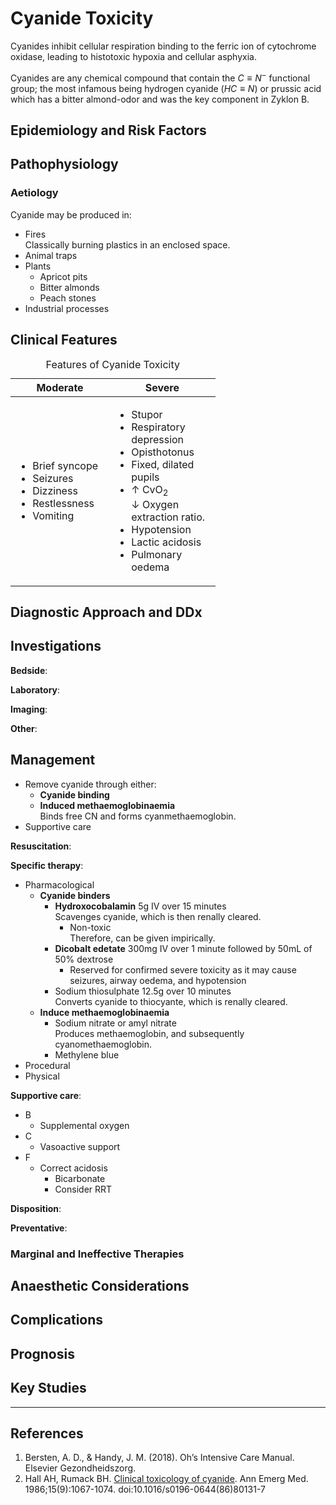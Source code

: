 # Cyanide Toxicity {#sec-cyanide}

Cyanides inhibit cellular respiration binding to the ferric ion of cytochrome oxidase, leading to histotoxic hypoxia and cellular asphyxia.

:::column-margin
Cyanides are any chemical compound that contain the $C \equiv N^-$ functional group; the most infamous being hydrogen cyanide ($HC \equiv N$) or prussic acid which has a bitter almond-odor and was the key component in Zyklon B.
:::


## Epidemiology and Risk Factors

## Pathophysiology


### Aetiology

Cyanide may be produced in:

* Fires\
Classically burning plastics in an enclosed space.
* Animal traps
* Plants
	* Apricot pits
	* Bitter almonds
	* Peach stones
* Industrial processes


## Clinical Features

: Features of Cyanide Toxicity

+-----------------+----------------------------+
| Moderate        | Severe                     |
+=================+============================+
| * Brief syncope | * Stupor                   |
| * Seizures      | * Respiratory depression   |
| * Dizziness     | * Opisthotonus             |
| * Restlessness  | * Fixed, dilated pupils    |
| * Vomiting      | * ↑ CvO~2~\                |
|                 | ↓ Oxygen extraction ratio. |
|                 | * Hypotension              |
|                 | * Lactic acidosis          |
|                 | * Pulmonary oedema         |
+-----------------+----------------------------+


## Diagnostic Approach and DDx

## Investigations

**Bedside**:

**Laboratory**:

**Imaging**:

**Other**:

## Management

:::column-margin
* Remove cyanide through either:
	* **Cyanide binding**
	* **Induced methaemoglobinaemia**\
	Binds free CN and forms cyanmethaemoglobin.
* Supportive care
:::

**Resuscitation**:


**Specific therapy**:

* Pharmacological
	* **Cyanide binders**
		* **Hydroxocobalamin** 5g IV over 15 minutes\
		Scavenges cyanide, which is then renally cleared.
			* Non-toxic\
			Therefore, can be given impirically.
		* **Dicobalt edetate** 300mg IV over 1 minute followed by 50mL of 50% dextrose
			* Reserved for confirmed severe toxicity as it may cause seizures, airway oedema, and hypotension
		* Sodium thiosulphate 12.5g over 10 minutes\
		Converts cyanide to thiocyante, which is renally cleared.
	* **Induce methaemoglobinaemia**
		* Sodium nitrate or amyl nitrate\
		Produces methaemoglobin, and subsequently cyanomethaemoglobin.
		* Methylene blue
* Procedural
* Physical

**Supportive care**:

* B
	* Supplemental oxygen
* C
	* Vasoactive support
* F
	* Correct acidosis
		* Bicarbonate
		* Consider RRT


**Disposition**:

**Preventative**:


### Marginal and Ineffective Therapies

## Anaesthetic Considerations

## Complications

## Prognosis

## Key Studies


---

## References

1. Bersten, A. D., & Handy, J. M. (2018). Oh’s Intensive Care Manual. Elsevier Gezondheidszorg.
1. Hall AH, Rumack BH. [Clinical toxicology of cyanide](https://pubmed.ncbi.nlm.nih.gov/3526995/). Ann Emerg Med. 1986;15(9):1067-1074. doi:10.1016/s0196-0644(86)80131-7
